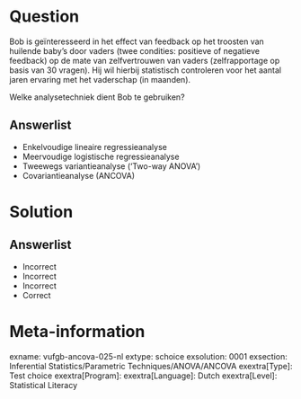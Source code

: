 Question
========

Bob is geïnteresseerd in het effect van feedback op het troosten van huilende baby’s door vaders (twee condities: positieve of negatieve feedback) op de mate van zelfvertrouwen van vaders (zelfrapportage op basis van 30 vragen). Hij wil hierbij statistisch controleren voor het aantal jaren ervaring met het vaderschap (in maanden). 

Welke analysetechniek dient Bob te gebruiken?
  
Answerlist
----------
* Enkelvoudige lineaire regressieanalyse
* Meervoudige logistische regressieanalyse
* Tweewegs variantieanalyse (‘Two-way ANOVA’)
* Covariantieanalyse (ANCOVA)

Solution
========

Answerlist
----------
* Incorrect
* Incorrect
* Incorrect
* Correct

Meta-information
================
exname: vufgb-ancova-025-nl
extype: schoice
exsolution: 0001
exsection: Inferential Statistics/Parametric Techniques/ANOVA/ANCOVA
exextra[Type]: Test choice
exextra[Program]: 
exextra[Language]: Dutch
exextra[Level]: Statistical Literacy
